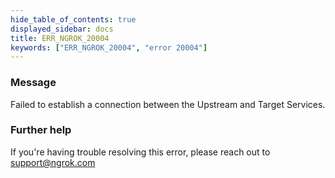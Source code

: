 ```yaml
---
hide_table_of_contents: true
displayed_sidebar: docs
title: ERR_NGROK_20004
keywords: ["ERR_NGROK_20004", "error 20004"]
---
```


### Message

Failed to establish a connection between the Upstream and Target Services.

### Further help

If you're having trouble resolving this error, please reach out to [support@ngrok.com](mailto:support@ngrok.com?subject=Help%20with%20ERR_NGROK_20004)
